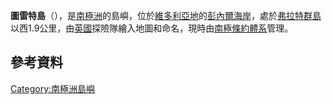 {{coord|71|22|S|169|13|E|display=title}}

'''圖雷特島'''（{{lang-en|Turret Island}}），是[[南極洲|南極洲]]的島嶼，位於[[維多利亞地|維多利亞地]]的[[彭內爾海岸|彭內爾海岸]]，處於[[弗拉特群島|弗拉特群島]]以西1.9公里，由[[英國|英國]]探險隊繪入地圖和命名，現時由[[南極條約體系|南極條約體系]]管理。

==參考資料==
{{usgs-gazetteer}}

{{Antarctica-geo-stub}}
[[Category:南極洲島嶼|Category:南極洲島嶼]]